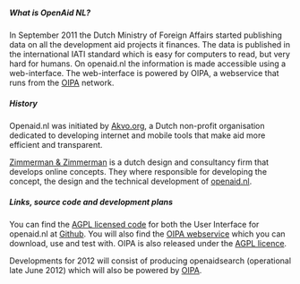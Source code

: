 ===== What is OpenAid NL? =====
In September 2011 the Dutch Ministry of Foreign Affairs started publishing data on all the development aid projects it finances. The data is published in the international IATI standard which is easy for computers to read, but very hard for humans. On openaid.nl the information is made accessible using a web-interface. The web-interface is powered by OIPA, a webservice that runs from the [[tools:oipa:start|OIPA]] network.


===== History =====
Openaid.nl was initiated by [[http://www.akvo.org|Akvo.org]], a Dutch non-profit organisation dedicated to developing internet and mobile tools that make aid more efficient and transparent.

[[http://www.zimmermanzimmerman.nl|Zimmerman & Zimmerman]] is a dutch design and consultancy firm that develops online concepts. They where responsible for developing the concept, the design and the technical development of [[http://www.openaid.nl|openaid.nl]].


===== Links, source code and development plans =====
You can find the [[https://www.gnu.org/licenses/agpl-3.0.html|AGPL licensed code]] for both the User Interface for openaid.nl at [[https://github.com/openaid-IATI/|Github]]. You will also find the [[https://github.com/openaid-IATI/|OIPA webservice]] which you can download, use and test with. OIPA is also released under the [[https://www.gnu.org/licenses/agpl-3.0.html|AGPL licence]].

Developments for 2012 will consist of producing openaidsearch (operational late June 2012) which will also be powered by [[tools:oipa:start|OIPA]].

 